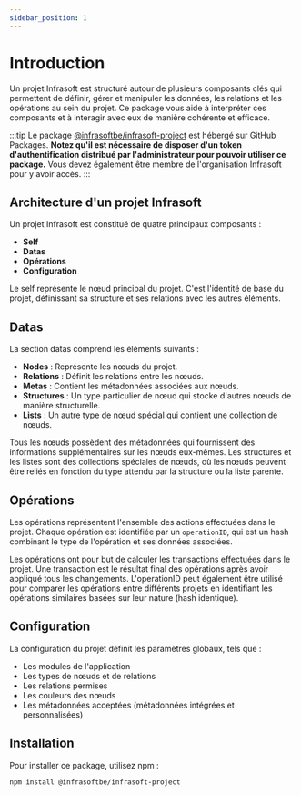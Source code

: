 ```yaml
---
sidebar_position: 1
---
```


# Introduction

Un projet Infrasoft est structuré autour de plusieurs composants clés qui permettent de définir, gérer et manipuler les données, les relations et les opérations au sein du projet. Ce package vous aide à interpréter ces composants et à interagir avec eux de manière cohérente et efficace.

:::tip
  Le package [@infrasoftbe/infrasoft-project](https://github.com/infrasoftbe/Infrasoft-vnv-ritual-project/pkgs/npm/infrasoft-project) est hébergé sur GitHub Packages. **Notez qu'il est nécessaire de disposer d'un token d'authentification distribué par l'administrateur pour pouvoir utiliser ce package.** Vous devez également être membre de l'organisation Infrasoft pour y avoir accès.
:::

## Architecture d'un projet Infrasoft
Un projet Infrasoft est constitué de quatre principaux composants :

- **Self**
- **Datas**
- **Opérations**
- **Configuration**

Le self représente le nœud principal du projet. C'est l'identité de base du projet, définissant sa structure et ses relations avec les autres éléments.

## Datas

La section datas comprend les éléments suivants :

- **Nodes** : Représente les nœuds du projet.
- **Relations** : Définit les relations entre les nœuds.
- **Metas** : Contient les métadonnées associées aux nœuds.
- **Structures** : Un type particulier de nœud qui stocke d'autres nœuds de manière structurelle.
- **Lists** : Un autre type de nœud spécial qui contient une collection de nœuds.

Tous les nœuds possèdent des métadonnées qui fournissent des informations supplémentaires sur les nœuds eux-mêmes. Les structures et les listes sont des collections spéciales de nœuds, où les nœuds peuvent être reliés en fonction du type attendu par la structure ou la liste parente.

## Opérations

Les opérations représentent l'ensemble des actions effectuées dans le projet. Chaque opération est identifiée par un `operationID`, qui est un hash combinant le type de l'opération et ses données associées.

Les opérations ont pour but de calculer les transactions effectuées dans le projet. Une transaction est le résultat final des opérations après avoir appliqué tous les changements. L'operationID peut également être utilisé pour comparer les opérations entre différents projets en identifiant les opérations similaires basées sur leur nature (hash identique).

## Configuration
La configuration du projet définit les paramètres globaux, tels que :

- Les modules de l'application
- Les types de nœuds et de relations
- Les relations permises
- Les couleurs des nœuds
- Les métadonnées acceptées (métadonnées intégrées et personnalisées)

## Installation

Pour installer ce package, utilisez npm :

```bash
npm install @infrasoftbe/infrasoft-project
```

